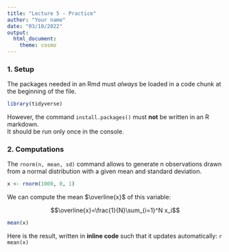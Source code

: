---
title: "Lecture 5 - Practice"
author: "Your name"
date: "03/10/2022"
output: 
  html_document:
    theme: cosmo
---

### 1. Setup

The packages needed in an Rmd must *always* be loaded in a code chunk at the beginning of the file.

```{r, message = F, warning = F}
library(tidyverse)
```

However, the command `install.packages()` must **not** be written in an R markdown.  
It should be run only once in the console.

### 2. Computations

The `rnorm(n, mean, sd)` command allows to generate n observations drawn from a normal distribution with a given mean and standard deviation.

```{r}
x <- rnorm(1000, 0, 1)
```

We can compute the mean $\overline{x}$ of this variable:

$$\overline{x}=\frac{1}{N}\sum_{i=1}^N x_i$$

```{r}
mean(x)
```

Here is the result, written in **inline code** such that it updates automatically: `r mean(x)`  
